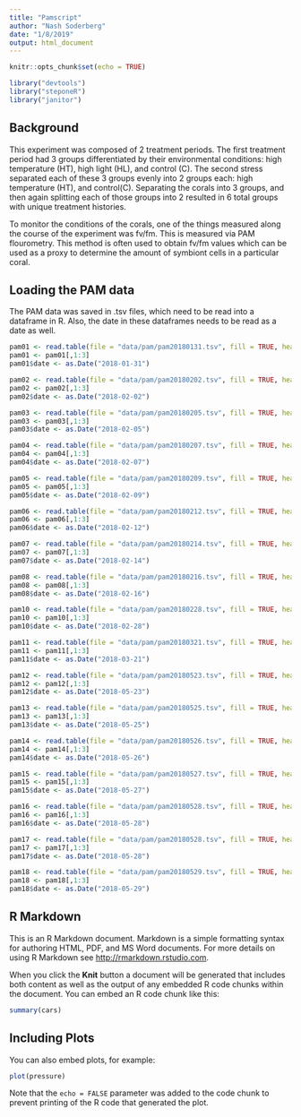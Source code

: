 ```yaml
---
title: "Pamscript"
author: "Nash Soderberg"
date: "1/8/2019"
output: html_document
---
```


```r
knitr::opts_chunk$set(echo = TRUE)
```

```r
library("devtools")
library("steponeR")
library("janitor")
```
## Background
This experiment was composed of 2 treatment periods. The first treatment period had 3 groups differentiated by their environmental conditions: high temperature (HT), high light (HL), and control (C). The second stress separated each of these 3 groups evenly into 2 groups each: high temperature (HT), and control(C). Separating the corals into 3 groups, and then again splitting each of those groups into 2 resulted in 6 total groups with unique treatment histories.

To monitor the conditions of the corals, one of the things measured along the course of the experiment was fv/fm. This is measured via PAM flourometry. This method is often used to obtain fv/fm values which can be used as a proxy to determine the amount of symbiont cells in a particular coral. 

## Loading the PAM data
The PAM data was saved in .tsv files, which need to be read into a dataframe in R. Also, the date in these dataframes needs to be read as a date as well. 
```r
pam01 <- read.table(file = "data/pam/pam20180131.tsv", fill = TRUE, header = T, sep = "\t")
pam01 <- pam01[,1:3]
pam01$date <- as.Date("2018-01-31")

pam02 <- read.table(file = "data/pam/pam20180202.tsv", fill = TRUE, header = T, sep = "\t")
pam02 <- pam02[,1:3]
pam02$date <- as.Date("2018-02-02")

pam03 <- read.table(file = "data/pam/pam20180205.tsv", fill = TRUE, header = T, sep = "\t")
pam03 <- pam03[,1:3]
pam03$date <- as.Date("2018-02-05")

pam04 <- read.table(file = "data/pam/pam20180207.tsv", fill = TRUE, header = T, sep = "\t")
pam04 <- pam04[,1:3]
pam04$date <- as.Date("2018-02-07")

pam05 <- read.table(file = "data/pam/pam20180209.tsv", fill = TRUE, header = T, sep = "\t")
pam05 <- pam05[,1:3]
pam05$date <- as.Date("2018-02-09")

pam06 <- read.table(file = "data/pam/pam20180212.tsv", fill = TRUE, header = T, sep = "\t")
pam06 <- pam06[,1:3]
pam06$date <- as.Date("2018-02-12")

pam07 <- read.table(file = "data/pam/pam20180214.tsv", fill = TRUE, header = T, sep = "\t")
pam07 <- pam07[,1:3]
pam07$date <- as.Date("2018-02-14")

pam08 <- read.table(file = "data/pam/pam20180216.tsv", fill = TRUE, header = T, sep = "\t")
pam08 <- pam08[,1:3]
pam08$date <- as.Date("2018-02-16")

pam10 <- read.table(file = "data/pam/pam20180228.tsv", fill = TRUE, header = T, sep = "\t")
pam10 <- pam10[,1:3]
pam10$date <- as.Date("2018-02-28")

pam11 <- read.table(file = "data/pam/pam20180321.tsv", fill = TRUE, header = T, sep = "\t")
pam11 <- pam11[,1:3]
pam11$date <- as.Date("2018-03-21")

pam12 <- read.table(file = "data/pam/pam20180523.tsv", fill = TRUE, header = T, sep = "\t")
pam12 <- pam12[,1:3]
pam12$date <- as.Date("2018-05-23")

pam13 <- read.table(file = "data/pam/pam20180525.tsv", fill = TRUE, header = T, sep = "\t")
pam13 <- pam13[,1:3]
pam13$date <- as.Date("2018-05-25")

pam14 <- read.table(file = "data/pam/pam20180526.tsv", fill = TRUE, header = T, sep = "\t")
pam14 <- pam14[,1:3]
pam14$date <- as.Date("2018-05-26")

pam15 <- read.table(file = "data/pam/pam20180527.tsv", fill = TRUE, header = T, sep = "\t")
pam15 <- pam15[,1:3]
pam15$date <- as.Date("2018-05-27")

pam16 <- read.table(file = "data/pam/pam20180528.tsv", fill = TRUE, header = T, sep = "\t")
pam16 <- pam16[,1:3]
pam16$date <- as.Date("2018-05-28")

pam17 <- read.table(file = "data/pam/pam20180528.tsv", fill = TRUE, header = T, sep = "\t")
pam17 <- pam17[,1:3]
pam17$date <- as.Date("2018-05-28")

pam18 <- read.table(file = "data/pam/pam20180529.tsv", fill = TRUE, header = T, sep = "\t")
pam18 <- pam18[,1:3]
pam18$date <- as.Date("2018-05-29")
```




## R Markdown

This is an R Markdown document. Markdown is a simple formatting syntax for authoring HTML, PDF, and MS Word documents. For more details on using R Markdown see <http://rmarkdown.rstudio.com>.

When you click the **Knit** button a document will be generated that includes both content as well as the output of any embedded R code chunks within the document. You can embed an R code chunk like this:

```r
summary(cars)
```

## Including Plots

You can also embed plots, for example:

```r
plot(pressure)
```

Note that the `echo = FALSE` parameter was added to the code chunk to prevent printing of the R code that generated the plot.
